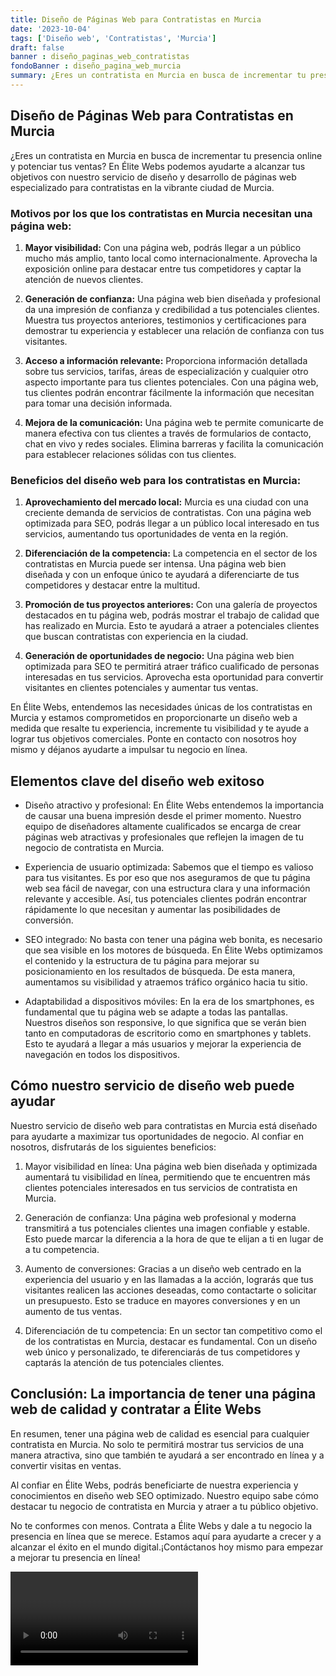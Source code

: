 ```yaml
---
title: Diseño de Páginas Web para Contratistas en Murcia
date: '2023-10-04'
tags: ['Diseño web', 'Contratistas', 'Murcia']
draft: false
banner : diseño_paginas_web_contratistas
fondoBanner : diseño_pagina_web_murcia
summary: ¿Eres un contratista en Murcia en busca de incrementar tu presencia online y potenciar tus ventas? En Élite Webs podemos ayudarte a alcanzar tus objetivos con nuestro servicio de diseño y desarrollo de páginas web especializado para contratistas en la vibrante ciudad de Murcia.
---
```


## Diseño de Páginas Web para Contratistas en Murcia

¿Eres un contratista en Murcia en busca de incrementar tu presencia online y potenciar tus ventas? En Élite Webs podemos ayudarte a alcanzar tus objetivos con nuestro servicio de diseño y desarrollo de páginas web especializado para contratistas en la vibrante ciudad de Murcia.

### **Motivos por los que los contratistas en Murcia necesitan una página web:**

1. **Mayor visibilidad:** Con una página web, podrás llegar a un público mucho más amplio, tanto local como internacionalmente. Aprovecha la exposición online para destacar entre tus competidores y captar la atención de nuevos clientes.

2. **Generación de confianza:** Una página web bien diseñada y profesional da una impresión de confianza y credibilidad a tus potenciales clientes. Muestra tus proyectos anteriores, testimonios y certificaciones para demostrar tu experiencia y establecer una relación de confianza con tus visitantes.

3. **Acceso a información relevante:** Proporciona información detallada sobre tus servicios, tarifas, áreas de especialización y cualquier otro aspecto importante para tus clientes potenciales. Con una página web, tus clientes podrán encontrar fácilmente la información que necesitan para tomar una decisión informada.

4. **Mejora de la comunicación:** Una página web te permite comunicarte de manera efectiva con tus clientes a través de formularios de contacto, chat en vivo y redes sociales. Elimina barreras y facilita la comunicación para establecer relaciones sólidas con tus clientes.

### **Beneficios del diseño web para los contratistas en Murcia:**

1. **Aprovechamiento del mercado local:** Murcia es una ciudad con una creciente demanda de servicios de contratistas. Con una página web optimizada para SEO, podrás llegar a un público local interesado en tus servicios, aumentando tus oportunidades de venta en la región.

2. **Diferenciación de la competencia:** La competencia en el sector de los contratistas en Murcia puede ser intensa. Una página web bien diseñada y con un enfoque único te ayudará a diferenciarte de tus competidores y destacar entre la multitud.

3. **Promoción de tus proyectos anteriores:** Con una galería de proyectos destacados en tu página web, podrás mostrar el trabajo de calidad que has realizado en Murcia. Esto te ayudará a atraer a potenciales clientes que buscan contratistas con experiencia en la ciudad.

4. **Generación de oportunidades de negocio:** Una página web bien optimizada para SEO te permitirá atraer tráfico cualificado de personas interesadas en tus servicios. Aprovecha esta oportunidad para convertir visitantes en clientes potenciales y aumentar tus ventas.

En Élite Webs, entendemos las necesidades únicas de los contratistas en Murcia y estamos comprometidos en proporcionarte un diseño web a medida que resalte tu experiencia, incremente tu visibilidad y te ayude a lograr tus objetivos comerciales. Ponte en contacto con nosotros hoy mismo y déjanos ayudarte a impulsar tu negocio en línea.

<GifSeo />

<Cta />

## Elementos clave del diseño web exitoso

- Diseño atractivo y profesional: En Élite Webs entendemos la importancia de causar una buena impresión desde el primer momento. Nuestro equipo de diseñadores altamente cualificados se encarga de crear páginas web atractivas y profesionales que reflejen la imagen de tu negocio de contratista en Murcia.

- Experiencia de usuario optimizada: Sabemos que el tiempo es valioso para tus visitantes. Es por eso que nos aseguramos de que tu página web sea fácil de navegar, con una estructura clara y una información relevante y accesible. Así, tus potenciales clientes podrán encontrar rápidamente lo que necesitan y aumentar las posibilidades de conversión.

- SEO integrado: No basta con tener una página web bonita, es necesario que sea visible en los motores de búsqueda. En Élite Webs optimizamos el contenido y la estructura de tu página para mejorar su posicionamiento en los resultados de búsqueda. De esta manera, aumentamos su visibilidad y atraemos tráfico orgánico hacia tu sitio.

- Adaptabilidad a dispositivos móviles: En la era de los smartphones, es fundamental que tu página web se adapte a todas las pantallas. Nuestros diseños son responsive, lo que significa que se verán bien tanto en computadoras de escritorio como en smartphones y tablets. Esto te ayudará a llegar a más usuarios y mejorar la experiencia de navegación en todos los dispositivos.

## Cómo nuestro servicio de diseño web puede ayudar

Nuestro servicio de diseño web para contratistas en Murcia está diseñado para ayudarte a maximizar tus oportunidades de negocio. Al confiar en nosotros, disfrutarás de los siguientes beneficios:

1. Mayor visibilidad en línea: Una página web bien diseñada y optimizada aumentará tu visibilidad en línea, permitiendo que te encuentren más clientes potenciales interesados en tus servicios de contratista en Murcia.

2. Generación de confianza: Una página web profesional y moderna transmitirá a tus potenciales clientes una imagen confiable y estable. Esto puede marcar la diferencia a la hora de que te elijan a ti en lugar de a tu competencia.

3. Aumento de conversiones: Gracias a un diseño web centrado en la experiencia del usuario y en las llamadas a la acción, lograrás que tus visitantes realicen las acciones deseadas, como contactarte o solicitar un presupuesto. Esto se traduce en mayores conversiones y en un aumento de tus ventas.

4. Diferenciación de tu competencia: En un sector tan competitivo como el de los contratistas en Murcia, destacar es fundamental. Con un diseño web único y personalizado, te diferenciarás de tus competidores y captarás la atención de tus potenciales clientes.

## Conclusión: La importancia de tener una página web de calidad y contratar a Élite Webs

En resumen, tener una página web de calidad es esencial para cualquier contratista en Murcia. No solo te permitirá mostrar tus servicios de una manera atractiva, sino que también te ayudará a ser encontrado en línea y a convertir visitas en ventas.

Al confiar en Élite Webs, podrás beneficiarte de nuestra experiencia y conocimientos en diseño web SEO optimizado. Nuestro equipo sabe cómo destacar tu negocio de contratista en Murcia y atraer a tu público objetivo.

No te conformes con menos. Contrata a Élite Webs y dale a tu negocio la presencia en línea que se merece. Estamos aquí para ayudarte a crecer y a alcanzar el éxito en el mundo digital.¡Contáctanos hoy mismo para empezar a mejorar tu presencia en línea!

<Video />

<CtaBot job='Contratistas' city='Murcia'/>

<Gmaps query='Murcia+españa+maps' />